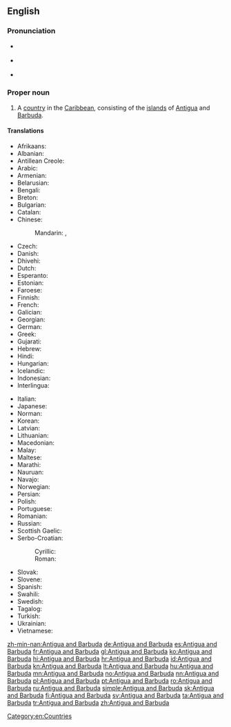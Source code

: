==English==
{{wikipedia}}

===Pronunciation===
* {{a|UK}} {{IPA|/ænˌtiː.ɡə ænd bɑːˈbjuː.də/|lang=en}}
* {{a|US}} {{IPA|/ænˌti.ɡə ænd bɑɹˈbju.də/|lang=en}}
* {{audio|en-us-Antigua and Barbuda.ogg|Audio (US)|lang=en}}

===Proper noun===
{{en-proper noun|head=[[Antigua]] [[and]] [[Barbuda]]}}

# A [[country]] in the [[Caribbean]], consisting of the [[island]]s of [[Antigua]] and [[Barbuda]].

====Translations====
{{trans-top|Country}}
* Afrikaans: {{t|af|Antigua en Barbuda}}
* Albanian: {{t|sq|Antigua dhe Barbuda}}
* Antillean Creole: {{t|gcf|Antigwa ek Barbouda}}
* Arabic: {{t|ar|أنتيغوا وبربودا|tr='antiighwaa wa-barbuudaa|sc=Arab}}
* Armenian: {{t|hy|Անտիգուա Բարբուդա|sc=Armn}}
* Belarusian: {{t|be|Антыгуа і Барбуда|f|tr=Antýhua i Barbúda}}
* Bengali: {{t|bn|এন্টিগুয়া এবং বার্বুডা|sc=Beng}}
* Breton: {{t|br|Antigua ha Barbuda}}
* Bulgarian: {{t|bg|Антигуа и Барбуда|tr=Antigua i Barbuda}}
* Catalan: {{t+|ca|Antigua i Barbuda}}
* Chinese:
*: Mandarin: {{t|cmn|安提瓜島和巴布達|sc=Hani}}, {{t|cmn|安提瓜岛和巴布达|tr=Āntíguā hé Bābùdá|sc=Hani}}
* Czech: {{t+|cs|Antigua a Barbuda}}
* Danish: {{t|da|Antigua og Barbuda}}
* Dhivehi: {{t|dv|އެންޓިގުއާ އަދި ބާބިއުޑާ|sc=Thaa}}
* Dutch: {{t+|nl|Antigua en Barbuda}}
* Esperanto: {{t|eo|Antigvo-Barbudo}}
* Estonian: {{t+|et|Antigua ja Barbuda}}
* Faroese: {{t|fo|Antigua og Barbuda}}
* Finnish: {{t+|fi|Antigua ja Barbuda}}
* French: {{t+|fr|Antigua-et-Barbuda}}
* Galician: {{t+|gl|Antiga e Barbuda}}
* Georgian: {{t|ka|ანტიგუა და ბარბუდა|sc=Geor}}
* German: {{t+|de|Antigua und Barbuda|n}}
* Greek: {{t+|el|Αντίγκουα και Μπαρμπούντα|f|sc=Grek}}
* Gujarati: {{t|gu|એંટિગુવા અને બર્બુડા|sc=Gujr}}
* Hebrew: {{t|he|אנטיגואה וברבודה|tr=antigvah ve-barbudah|sc=Hebr}}
* Hindi: {{t|hi|एन्टिगुवा और बर्बुडा|tr=enṭiguvā aur barbuḍā|sc=Deva}}
* Hungarian: {{t+|hu|Antigua és Barbuda}}
* Icelandic: {{t|is|Antígva og Barbúda}}
* Indonesian: {{t|id|Antigua dan Barbuda}}
* Interlingua: {{t|ia|Antigua e Barbuda}}
{{trans-mid}}
* Italian: {{t|it|Antigua e Barbuda}}
* Japanese: {{t|ja|アンティグア・バーブーダ|tr=Antigua Bābūda}}
* Norman: {{t|nrf|Antigua et Barbuda}}
* Korean: {{t+|ko|앤티가 바부다|tr=Aentiga Babuda|sc=Kore}}
* Latvian: {{t|lv|Antigva un Barbuda}}
* Lithuanian: {{t+|lt|Antigva ir Barbuda}}
* Macedonian: {{t|mk|Антигва и Барбуда|f|tr=Antígva i Barbúda}}
* Malay: {{t|ms|Antigua dan Barbuda}}
* Maltese: {{t|mt|Antigwa u Barbuda}}
* Marathi: {{t|mr|एन्टिगुवा आणि बर्बूडा|tr=enṭiguvā āṇi barbūḍā|sc=Deva}}
* Nauruan: {{t|na|Antigua me Barbuda}}
* Navajo: {{t|nv|Antíígwa dóó Hashkʼaan Bikéyah Yázhí}}
* Norwegian: {{t+|no|Antigua og Barbuda}}
* Persian: {{t|fa|آنتیگوا و باربودا|tr=Ântigvâ va Bârbudâ|sc=fa-Arab}}
* Polish: {{t+|pl|Antigua i Barbuda|f}}
* Portuguese: {{t+|pt|Antígua e Barbuda}}
* Romanian: {{t|ro|Antigua și Barbuda|f}}
* Russian: {{t|ru|Антигуа и Барбуда|f|tr=Antígua i Barbúda}}
* Scottish Gaelic: {{t|gd|Antigua agus Barbuda}}
* Serbo-Croatian:
*: Cyrillic: {{t|sh|Антигва и Барбуда|sc=Cyrl}}
*: Roman: {{t|sh|Antigva i Barbuda}}
* Slovak: {{t|sk|Antigua a Barbuda}}
* Slovene: {{t+|sl|Antigva in Barbuda}}
* Spanish: {{t+|es|Antigua y Barbuda}}
* Swahili: {{t+|sw|Antigua na Barbuda}}
* Swedish: {{t+|sv|Antigua och Barbuda}}
* Tagalog: {{t+|tl|Antigua at Barbuda}}
* Turkish: {{t+|tr|Antigua ve Barbuda}}
* Ukrainian: {{t+|uk|Антигуа і Барбуда|f|tr=Antýhua i Barbúda}}
* Vietnamese: {{t|vi|Antigua và Barbuda}}
{{trans-bottom}}

[[Category:en:Countries]]

[[zh-min-nan:Antigua and Barbuda]]
[[de:Antigua and Barbuda]]
[[es:Antigua and Barbuda]]
[[fr:Antigua and Barbuda]]
[[gl:Antigua and Barbuda]]
[[ko:Antigua and Barbuda]]
[[hi:Antigua and Barbuda]]
[[hr:Antigua and Barbuda]]
[[id:Antigua and Barbuda]]
[[kn:Antigua and Barbuda]]
[[lt:Antigua and Barbuda]]
[[hu:Antigua and Barbuda]]
[[mn:Antigua and Barbuda]]
[[no:Antigua and Barbuda]]
[[nn:Antigua and Barbuda]]
[[pl:Antigua and Barbuda]]
[[pt:Antigua and Barbuda]]
[[ro:Antigua and Barbuda]]
[[ru:Antigua and Barbuda]]
[[simple:Antigua and Barbuda]]
[[sk:Antigua and Barbuda]]
[[fi:Antigua and Barbuda]]
[[sv:Antigua and Barbuda]]
[[ta:Antigua and Barbuda]]
[[tr:Antigua and Barbuda]]
[[zh:Antigua and Barbuda]]